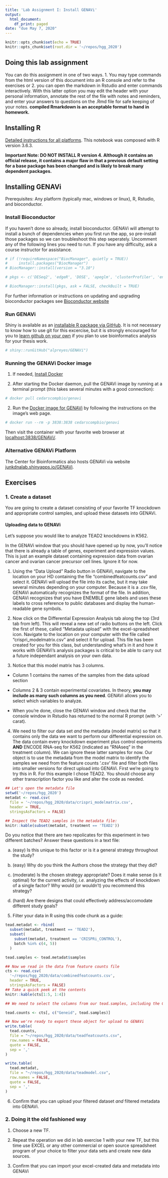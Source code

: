 ```yaml
---
title: 'Lab Assignment I: Install GENAVi'
output:
  html_document:
    df_print: paged
date: "due May 7, 2020"
---
```


```r
knitr::opts_chunk$set(echo = TRUE)
knitr::opts_chunk$set(root.dir = '~/repos/hgg_2020')
```

## Doing this lab assignment

You can do this assignment in one of two ways. 1. You may type commands from the html version of this document into an R console and refer to the exercises or 2. you can open the markdown in Rstudio and enter commands interactively. With this latter option you may edit the header with your personal information, annotate the rest of the file with notes and reminders, and enter your answers to questions on the .Rmd file for safe keeping of your notes. **compiled Rmarkdown is an acceptable format to hand in homework.**

## Installing R

[Detailed instructions for all platforms](https://cran.R-project.org). This notebook was composed with R version 3.6.3.

**Important Note: DO NOT INSTALL R version 4. Although it contains an official release, it contains a major flaw in that a previous default setting for a base package has been changed and is likely to break many dependent packages.**

## Installing GENAVi

Prerequisites: Any platform (typically mac, windows or linux), R, Rstudio, and bioconductor.

### Install Bioconductor

If you haven't done so already, install bioconductor. GENAVi will attempt to install a bunch of dependencies when you first run the app, so pre-install those packages so we can troubleshoot this step seperately. Uncomment any of the following lines you need to run. If you have any difficulty, ask a course instructor for assistance.

```r
# if (!requireNamespace("BiocManager", quietly = TRUE))
#     install.packages("BiocManager")
# BiocManager::install(version = "3.10")

# pkgs <- c('DESeq2', 'edgeR', 'DOSE', 'apeglm', 'clusterProfiler', 'enrichplot', 'TTR', 'showimage', 'fontBitStreamVera', 'fontLiberation', 'e1071', 'rlist', 'zoo', 'xts', 'quantmod', 'igraph', 'irlba', 'RcppArmadillo', 'reliaR', 'reshape', 'debugme', 'parsedated', 'pingr', 'webdriver', 'diffobj', 'fontquiver', 'freetypeharfbuzz', 'classInt', 'units', 'repr', 'ggdendro', 'fastcluster', 'webshot', 'shinydashboardPlus', 'bs4Dash', 'argonR', 'argonDash', 'tablerDash', 'highcharter', 'truncnorm', 'mixsqp', 'SQUAREM', 'etrunct', 'invgamma', 'REBayes', 'hexbin', 'maps', 'GGally', 'shinytest', 'vdiffr', 'Cairo', 'listviewer', 'dendextend', 'sf', 'maptools', 'rgeos', 'IRdisplay', 'plotlyGeoAssets', 'iheatmapr', 'shinythemes', 'shinyBS', 'shinycssloaders', 'shinyWidgets', 'prettydoc', 'msigdbr', 'shinyjqui', 'ashr', 'plotly', 'affyio', 'preprocessCore', 'numDeriv', 'bdsmatrix', 'mvtnorm', 'triebeard', 'tweenr', 'polyclip', 'annotate', 'affy', 'slam', 'lpsymphony', 'fdrtool', 'Rhdf5lib', 'fastmatch', 'coda', 'bbmle', 'interactiveDisplayBase', 'reactome.db', 'graphite', 'urltools', 'gridGraphics', 'ggforce', 'ggrepel', 'tidygraph', 'graphlayouts', 'genefilter', 'locfit', 'geneplotter', 'vsn', 'IHW', 'tximport', 'tximportData', 'airway', 'pasilla', 'limma', 'rhdf5', 'DO.db', 'fgsea', 'GSEABase', 'GOSemSim', 'qvalue', 'emdbook', 'RcppNumerical', 'rvcheck', 'AnnotationHub', 'KEGG.db', 'ReactomePA', 'cowplot', 'europepmc', 'ggplotify', 'ggraph')

# BiocManager::install(pkgs, ask = FALSE, checkBuilt = TRUE)
```

For further information or instructions on updating and upgrading bioconductor packages see [Bioconductor website](https://bioconductor.org/install)

### Run GENAVi

Shiny is available as an [installable R package via GitHub](https://github.com/alpreyes/GENAVi). It is not necessary to know how to use git for this excercise, but it is strongly encouraged for you to [learn github on your own](https://www.coursera.org/learn/version-control-with-git) if you plan to use bioinformatics analysis for your thesis work.

```r
# shiny::runGitHub("alpreyes/GENAVi")
```

### Running the GENAVi Docker image

1. If needed, [Install Docker](https://docs.docker.com/docker-hub/)

2. After starting the Docker daemon, pull the GENAVi image by running at a terminal prompt (this takes several minutes with a good connection):

```sh
# docker pull cedarscompbio/genavi
```

2. Run the [Docker image for GENAVi](https://hub.docker.com/r/cedarscompbio/genavi) by following the instructions on the image's web page.

```sh
# docker run --rm -p 3838:3838 cedarscompbio/genavi
```

Then visit the container with your favorite web browser at [localhost:3838/GENAVi/](http://localhost:3838/GENAVi).

### Alternative GENAVi Platform

The Center for Bioinformatics also hosts GENAVi via website [junkdnalab.shinyapps.io/GENAVi](https://junkdnalab.shinyapps.io/GENAVi).

## Exercises

### 1. Create a dataset
You are going to create a dataset consisting of your favorite TF knockdown and appropriate control samples, and upload these datasets into GENAVi.

#### Uploading data to GENAVi

Let's suppose you would like to analyze TEAD2 knockdowns in K562.

In the GENAVi window that you should have opened up by now, you'll notice that there is already a table of genes, experiment and expression values. This is just an example dataset containing expression data from ovarian cancer and ovarian cancer precursor cell lines. Ignore it for now.

1. Using the "Data Upload" Radio button in GENAVi, navigate to the location on your HD containing the file "combinedfeatcounts.csv" and select it. GENAVi will upload the file into its cache, but it may take several minutes depending on your computer. Because it is a .csv file, GENAVi automatically recognizes the format of the file. In addition, GENAVi recognizes that you have ENEMBLE gene labels and uses these labels to cross reference to public databases and display the human-readable gene symbols.

2. Now click on the Differential Expression Analysis tab along the top (3rd tab from left). This will reveal a new set of radio buttons on the left. Click the first of these, called "Metadata upload" with the excel-spreadsheet icon. Navigate to the location on your computer with the file called "crispri_modelmatrix.csv" and select it for upload. This file has been created for you for this class, but understanding what's in it and how it works with GENAVi's analysis packages is critical to be able to carry out a future independant analysis on your own data.

3. Notice that this model matrix has 3 columns.

+ Column 1 contains the names of the samples from the data upload section
 
+ Columns 2 & 3 contain experimental covariates. In theory, **you may include as many such columns as you need**. GENAVi allows you to select which variables to analyze.

+ When you're done, close the GENAVi window and check that the console window in Rstudio has returned to the normal R prompt (with '>' carat).
 
4. We need to filter our data set _and_ the metadata (model matrix) so that it contains only the data we want to perform our differential expression on. The data contain every knockdown experiment plus control experiments **AND** ENCODE RNA-seq for K562 (indicated as "RNAseq" in the treatment column). We can ignore these latter samples for now. Our object is to use the metadata from the model matrix to identify the samples we need from the feature counts '.csv' file and filter both files into smaller versions for direct upload into GENAVi. First we're going to try this in R. For this example I chose TEAD2. You should choose any other transcription factor you like and alter the code as needed.

```r
## Let's open the metadata file
setwd('~/repos/hgg_2020')
metadat <- read.csv(
  file = '~/repos/hgg_2020/data/crispri_modelmatrix.csv', 
  header = TRUE,
  stringsAsFactors = FALSE)

## Inspect the TEAD2 samples in the metadata file:
knitr::kable(subset(metadat, treatment == 'TEAD2'))
```

Do you notice that there are two repolicates for this experiment in two different batches? Answer these questions in a text file:

a. (easy) Is this unique to this factor or is it a general strategy throughout the study?

b. (easy) Why do you think the Authors chose the strategy that they did?

c. (moderate) Is the chosen strategy appropriate? Does it make sense (is it optimal) for the current activity, _i.e._ analyzing the effects of knockdown of a single factor? Why would (or wouldn't) you recommend this strategy?

d. (hard) Are there designs that could effectively address/accomodate different study goals?

5. Filter your data in R using this code chunk as a guide:

```r
tead.metadat <- rbind(
  subset(metadat, treatment == 'TEAD2'),
  subset(
    subset(metadat, treatment == 'CRISPRi_CONTROL'),
    batch %in% c(4, 5))
  )

tead.samples <- tead.metadat$samples

## Now we read in the data from feature counts file
cts <- read.csv(
  '~/repos/hgg_2020/data/combinedfeatcounts.csv', 
  header = TRUE,
  stringsAsFactors = FALSE)
## Take a quick peek at the contents
knitr::kable(cts[1:5, 1:4])

## We need to select the columns from our tead.samples, including the Geneid column:

tead.counts <- cts[, c("Geneid", tead.samples)]

## Now we're ready to export these object for upload to GENAVi
write.table(
  tead.counts, 
  file = "~/repos/hgg_2020/data/teadfeatcounts.csv",
  row.names = FALSE,
  quote = FALSE,
  sep = ','
)

write.table(
  tead.metadat,
  file = "~/repos/hgg_2020/data/teadmodel.csv",
  row.names = FALSE,
  quote = FALSE,
  sep = ','
)
```

6. Confirm that you can upload your filtered dataset _and_ filtered metadata into GENAVi.



### 2. Doing it the old fashioned way

1. Choose a new TF.

2. Repeat the operation we did in lab exercise 1 with your new TF, but this time use EXCEL or any other commercial or open source spreadsheet program of your choice to filter your data sets and create new data sources.

3. Confirm that you can import your excel-created data and metadata into GENAVi
